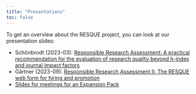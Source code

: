 ```yaml
---
title: "Presentations"
toc: false
---
```


To get an overview about the RESQUE project, you can look at our presentation slides:

- Schönbrodt (2023-03): [Responsible Research Assessment: A practical recommendation for the evaluation of research quality beyond h-index and journal impact factors](../presentations/Schoenbrodt-2023-03-Responsible_Research_Assessment.pdf)
- Gärtner (2023-09): [Responsible Research Assessment II: The RESQUE web form for hiring and promotion](../presentations/Gaertner-2023-09-Responsible_Research_Assessment_II.pdf)
- [Slides for meetings for an Expansion Pack](../presentations/RESQUE_Expansion_Pack_Meeting.pdf)
